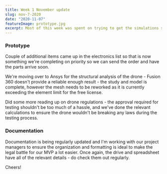```yaml
---
title: Week 1 November update
slug: nov-7-2020
date: "2020-11-07"
featureImage: prototype.jpg
excerpt: Most of this week was spent on trying to get the simulations sorted for the prototype.
---
```


### Prototype

Couple of additional items came up in the electronics list so that is now something we're completing on priority so we can send the order and have the parts arrive soon.

We're moving over to Ansys for the structural analysis of the drone - Fusion 360 doesn't provide a reliable enough result - the study and model is complete, however the mesh needs to be reworked as it is currently exceeding the element limit for the free license.

Did some more reading up on drone regulations - the approval required for testing shouldn't be too much of a hassle, and we've done the relevant calculations to ensure the drone wouldn't be breaking any laws during the testing process.

### Documentation

Documentation is being regularly updated and I'm working with our project managers to ensure the organization and formatting is ideal to make the legal battle for our MVP a lot easier. Once again, the drive and spreadsheet have all of the relevant details - do check them out regularly.

Cheers!

